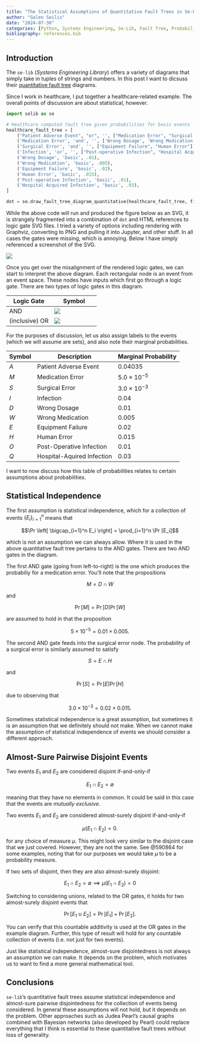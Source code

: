 ```yaml
---
title: "The Statistical Assumptions of Quantitative Fault Trees in Se-Lib"
author: "Galen Seilis"
date: "2024-07-30"
categories: [Python, Systems Engineering, Se-Lib, Fault Tree, Probability, Assumptions, Statistical Independence, Disjoint Sets, Pairwise Disjoint Sets, Almost-Sure Pairwise Disjoint Sets]
bibliography: references.bib
---
```


## Introduction

The `se-lib` (*Systems Engineering Library*) offers a variety of diagrams that simply take in tuples of strings and numbers. In this post I want to dicsuss their [quantitative fault tree](http://se-lib.org/examples.html#quantitative-fault-tree) diagrams.

Since I work in healthcare, I put together a healthcare-related example. The overall points of discussion are about statistical, however. 

```python
import selib as se

# Healthcare computed fault tree given probabilities for basic events
healthcare_fault_tree = [
    ("Patient Adverse Event", "or", '', ["Medication Error", "Surgical Error", "Infection"]),
    ('Medication Error', 'and', '', ['Wrong Dosage', 'Wrong Medication']),
    ('Surgical Error', 'and', '', ["Equipment Failure", "Human Error"]),
    ('Infection', 'or', '', ["Post-operative Infection", "Hospital Acquired Infection"]),
    ('Wrong Dosage', 'basic', .01),
    ('Wrong Medication', 'basic', .005),
    ('Equipment Failure', 'basic', .02),
    ('Human Error', 'basic', .015),
    ('Post-operative Infection', 'basic', .01),
    ('Hospital Acquired Infection', 'basic', .03),
]

dot = se.draw_fault_tree_diagram_quantitative(healthcare_fault_tree, filename="healthcare_quantitative_fault_tree", format="svg")
```

::: {.callout-warning}
While the above code will run and produced the figure below as an SVG, it is strangely fragmented into a combination of `dot` and HTML references to logic gate SVG files. I tried a variety of options including rendering with Graphviz, converting to PNG and pulling it into Jupyter, and other stuff. In all cases the gates were missing, which is annoying. Below I have simply referenced a screenshot of the SVG.
:::

![](example.png)

Once you get over the misalignment of the rendered logic gates, we can start to interpret the above diagram. Each rectangular node is an event from an event space. These nodes have inputs which first go through a logic gate. There are two types of logic gates in this diagram.

| Logic Gate | Symbol |
| --- | --- |
| AND | ![](https://upload.wikimedia.org/wikipedia/commons/b/b9/AND_ANSI_Labelled.svg) | 
| (inclusive) OR | ![](https://upload.wikimedia.org/wikipedia/commons/1/16/OR_ANSI_Labelled.svg) |

For the purposes of discussion, let us also assign labels to the events (which we will assume are sets), and also note their marginal probabilities.

| Symbol | Description | Marginal Probability |
| --- | --- | --- |
| $A$ | Patient Adverse Event | 0.04035 |
| $M$ | Medication Error | $5.0 \times 10^{-5}$ |
| $S$ | Surgical Error | $3.0 \times 10^{-3}$ |
| $I$ | Infection | $0.04$ |
| $D$ | Wrong Dosage | 0.01 |
| $W$ | Wrong Medication | 0.005 |
| $E$ | Equipment Failure | 0.02 |
| $H$ | Human Error | $0.015$ |
| $O$ | Post-Operative Infection | 0.01 |
| $Q$ | Hospital-Aquired Infection | 0.03 |

I want to now discuss how this table of probabilities relates to certain assumptions about probabilities.

## Statistical Independence

The first assumption is statistical independence, which for a collection of events $\{ E_i \}_{i=1}^n$ means that

$$\Pr \left[ \bigcap_{i=1}^n E_i \right] = \prod_{i=1}^n \Pr [E_i]$$

which is not an assumption we can always allow. Where it is used in the above quantitative fault tree pertains to the AND gates. There are two AND gates in the diagram. 

The first AND gate (going from left-to-right) is the one which produces the probabiliy for a medication error. You'll note that the propositions

$$M = D \cap W$$

and

$$\Pr [M] = \Pr [D] \Pr [W]$$

are assumed to hold in that the proposition

$$5 \times 10^{-5} = 0.01 \times 0.005.$$

The second AND gate feeds into the surgical error node. The probability of a surgical error is similarly assumed to satisfy

$$S = E \cap H$$

and 

$$\Pr [S] = \Pr [E] \Pr [H]$$

due to observing that

$$3.0 \times 10^{-3} = 0.02 \times 0.015.$$

Sometimes statistical independence is a great assumption, but sometimes it is an assumption that we definitely should not make. When we cannot make the assumption of statistical independence of events we should consider a different approach.

## Almost-Sure Pairwise Disjoint Events

Two events $E_1$ and $E_2$ are considered disjoint if-and-only-if

$$E_1 \cap E_2 = \emptyset$$

meaning that they have no elements in common. It could be said in this case that the events are *mutually exclusive*.

Two events $E_1$ and $E_2$ are considered almost-surely disjoint if-and-only-if

$$\mu \left( E_1 \cap E_2 \right) = 0.$$

for any choice of measure $\mu$. This might look very similar to the disjoint case that we just covered. However, they are not the same. See @590864 for some examples, noting that for our purposes we would take $\mu$ to be a probability measure.

If two sets of disjoint, then they are also almost-surely disjoint:

$$E_1 \cap E_2 = \emptyset \implies \mu \left( E_1 \cap E_2 \right) = 0$$

Switching to considering unions, related to the OR gates, it holds for two almost-surely disjoint events that

$$\Pr [E_1 \cup E_2] = \Pr [E_1] + \Pr[E_2].$$

You can verify that this countable additivity is used at the OR gates in the example diagram. Further, this type of result will hold for any countable collection of events (i.e. not just for two events).

Just like statistical independence, almost-sure disjointedness is not always an assumption we can make. It depends on the problem, which motivates us to want to find a more general mathematical tool.


## Conclusions

`se-lib`'s quantitative fault trees assume statistical independence and almost-sure pairwise disjointedness for the collection of events being considered. In general these assumptions will not hold, but it depends on the problem. Other approaches such as Judea Pearl's causal graphs combined with Bayesian networks (also developed by Pearl) could replace everything that I think is essential to these quantitative fault trees without loss of generality.

